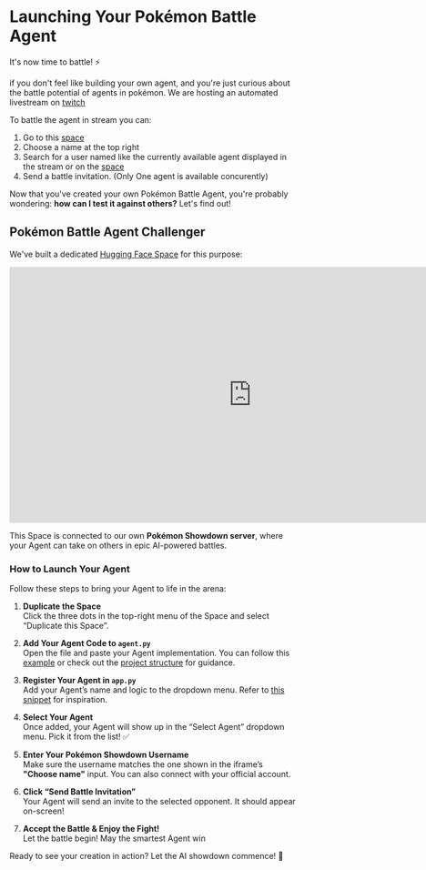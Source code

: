 # Launching Your Pokémon Battle Agent

It's now time to battle! ⚡️

if you don't feel like building your own agent, and you're just curious about the battle potential of agents in pokémon. We are hosting an automated livestream on [twitch](https://www.twitch.tv/jofthomas)

To battle the agent in stream you can:

1) Go to this [space](https://huggingface.co/spaces/Jofthomas/Pokemon_showdown)
2) Choose a name at the top right
3) Search for a user named like the currently available agent displayed in the stream or on the [space](https://huggingface.co/spaces/Jofthomas/twitch_streaming)
4) Send a battle invitation. (Only One agent is available concurently)

Now that you've created your own Pokémon Battle Agent, you're probably wondering: **how can I test it against others?** Let's find out!

## Pokémon Battle Agent Challenger

We've built a dedicated [Hugging Face Space](https://huggingface.co/spaces/PShowdown/pokemon_agents) for this purpose:

<iframe
	src="https://pshowdown-pokemon-agents.hf.space"
	frameborder="0"
	width="850"
	height="450"
></iframe>

This Space is connected to our own **Pokémon Showdown server**, where your Agent can take on others in epic AI-powered battles.

### How to Launch Your Agent

Follow these steps to bring your Agent to life in the arena:

1. **Duplicate the Space**  
   Click the three dots in the top-right menu of the Space and select “Duplicate this Space”.

2. **Add Your Agent Code to `agent.py`**  
   Open the file and paste your Agent implementation. You can follow this [example](https://huggingface.co/spaces/PShowdown/pokemon_agents/blob/main/agents.py) or check out the [project structure](https://huggingface.co/spaces/PShowdown/pokemon_agents/tree/main) for guidance.

3. **Register Your Agent in `app.py`**  
   Add your Agent’s name and logic to the dropdown menu. Refer to [this snippet](https://huggingface.co/spaces/PShowdown/pokemon_agents/blob/main/app.py) for inspiration.

4. **Select Your Agent**  
   Once added, your Agent will show up in the “Select Agent” dropdown menu. Pick it from the list! ✅

5. **Enter Your Pokémon Showdown Username**  
   Make sure the username matches the one shown in the iframe’s **"Choose name"** input. You can also connect with your official account.

6. **Click “Send Battle Invitation”**  
   Your Agent will send an invite to the selected opponent. It should appear on-screen!

7. **Accept the Battle & Enjoy the Fight!**  
   Let the battle begin! May the smartest Agent win

Ready to see your creation in action? Let the AI showdown commence! 🥊